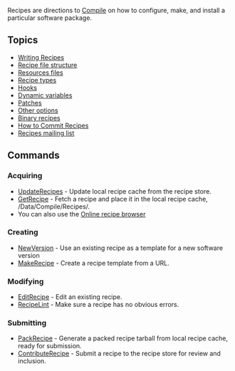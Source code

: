 Recipes are directions to [[Compile]] on how to configure,
make, and install a particular software package. 

== Topics ==

* [[Writing Recipes]]
* [[Recipe file structure]]
* [[Resources files]]
* [[Recipe types]]
* [[Hooks]]
* [[Dynamic variables]]
* [[Patches]]
* [[Other options]]
* [[Binary recipes]]
* [[How to Commit Recipes]]
* [http://lists.gobolinux.org/mailman/listinfo/gobolinux-recipes Recipes mailing list ]

== Commands ==

=== Acquiring ===
* [[UpdateRecipes]] - Update local recipe cache from the recipe store.
* [[GetRecipe]] - Fetch a recipe and place it in the local recipe cache, /Data/Compile/Recipes/.
* You can also use the [http://recipes.gobolinux.org/ Online recipe browser]

=== Creating ===
* [[NewVersion]] - Use an existing recipe as a template for a new software version
* [[MakeRecipe]] - Create a recipe template from a URL.

=== Modifying ===
* [[EditRecipe]] - Edit an existing recipe.
* [[RecipeLint]] - Make sure a recipe has no obvious errors.

=== Submitting ===
* [[PackRecipe]] - Generate a packed recipe tarball from local recipe cache, ready for submission.
* [[ContributeRecipe]] - Submit a recipe to the recipe store for review and inclusion. 
